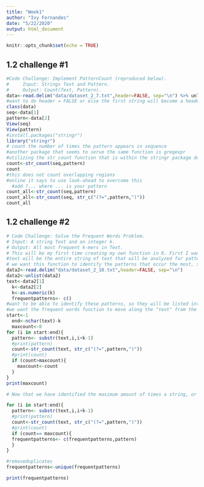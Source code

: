 ```yaml
---
title: "Week1"
author: "Ivy Fernandes"
date: "5/22/2020"
output: html_document
---
```


```r
knitr::opts_chunk$set(echo = TRUE)
```

## 1.2 challenge #1
```r
#Code Challenge: Implement PatternCount (reproduced below).
#     Input: Strings Text and Pattern.
#     Output: Count(Text, Pattern).
data<-read.delim("data/dataset_2_7.txt",header=FALSE, sep="\n") %>% unlist
#want to do header = FALSE or else the first string will become a header in the table being created using the read.delim function. 
class(data)
seq<-data[1]
pattern<-data[2]
View(seq)
View(pattern)
#install.packages("stringr")
library("stringr")
# count the number of times the pattern appears in sequence
#another package that seems to serve the same function is gregexpr
#utilizing the str_count function that is within the stringr package downloaded
count<-str_count(seq,pattern)
count
#this does not count overlapping regions
#online it says to use look-ahead to overcome this
  #add ?... where ... is your pattern
count_all<-str_count(seq,pattern)
count_all<-str_count(seq, str_c("(?=",pattern,")"))
count_all
```

## 1.2 challenge #2
```r
# Code Challenge: Solve the Frequent Words Problem.
# Input: A string Text and an integer k.
# Output: All most frequent k-mers in Text.
# This will be my first time creating my own function in R. First I want to define this function called "frequentwords" and specify the inputs
#text will be the entire string of text that will be analyzed for patterns while k is the number of nucliotides within the substring of text
# we want this function to identify the patterns that occur the most, so we need it to be able to count how frequently these patterns appear
data2<-read.delim("data/dataset_2_10.txt",header=FALSE, sep="\n")
data2<-unlist(data2)
text<-data2[1]
  k<-data2[2]
  k<-as.numeric(k)
  frequentpatterns<- c()
#want to be able to identify these patterns, so they will be listed into this data frame that will start out as empty and be populated as the text is read
#we want the frequent words function to move along the "text" from the starting point (i) to the ending point
start<-1
  end<-nchar(text)-k
  maxcount<-0
for (i in start:end){
  pattern<- substr(text,i,i+k-1)
  #print(pattern) 
  count<-str_count(text, str_c("(?=",pattern,")"))
  #print(count)
  if (count>maxcount){
    maxcount<-count
  }
}
print(maxcount)

# Now that we have identified the maximum amount of times a string, or various strings, appear, we want to identify what those strings are

for (i in start:end){
  pattern<- substr(text,i,i+k-1)
  #print(pattern) 
  count<-str_count(text, str_c("(?=",pattern,")"))
  #print(count)
  if (count== maxcount){
  frequentpatterns<- c(frequentpatterns,pattern)
  }
}

#removeduplicates
frequentpatterns<-unique(frequentpatterns)

print(frequentpatterns)
```
